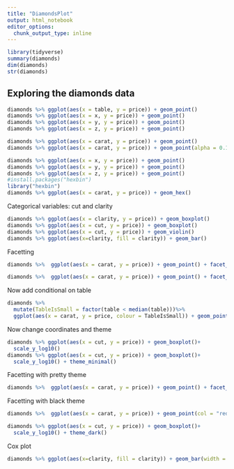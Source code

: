 ```yaml
---
title: "DiamondsPlot"
output: html_notebook
editor_options: 
  chunk_output_type: inline
---
```


```r
library(tidyverse)
summary(diamonds)
dim(diamonds)
str(diamonds)
```

## Exploring the diamonds data
```r
diamonds %>% ggplot(aes(x = table, y = price)) + geom_point()
diamonds %>% ggplot(aes(x = x, y = price)) + geom_point()
diamonds %>% ggplot(aes(x = y, y = price)) + geom_point()
diamonds %>% ggplot(aes(x = z, y = price)) + geom_point()

diamonds %>% ggplot(aes(x = carat, y = price)) + geom_point()
diamonds %>% ggplot(aes(x = carat, y = price)) + geom_point(alpha = 0.1)

diamonds %>% ggplot(aes(x = x, y = price)) + geom_point()
diamonds %>% ggplot(aes(x = y, y = price)) + geom_point()
diamonds %>% ggplot(aes(x = z, y = price)) + geom_point()
#install.packages("hexbin")
library("hexbin")
diamonds %>% ggplot(aes(x = carat, y = price)) + geom_hex()
```
Categorical variables: cut and clarity
```r
diamonds %>% ggplot(aes(x = clarity, y = price)) + geom_boxplot()
diamonds %>% ggplot(aes(x = cut, y = price)) + geom_boxplot()
diamonds %>% ggplot(aes(x = cut, y = price)) + geom_violin()
diamonds %>% ggplot(aes(x=clarity, fill = clarity)) + geom_bar()
```

Facetting
```r
diamonds %>%  ggplot(aes(x = carat, y = price)) + geom_point() + facet_grid(cut~clarity)

diamonds %>%  ggplot(aes(x = carat, y = price)) + geom_point() + facet_grid(cut~clarity) + geom_smooth(method = "lm")
```
 Now add conditional on table
```r
diamonds %>% 
  mutate(TableIsSmall = factor(table < median(table)))%>% 
  ggplot(aes(x = carat, y = price, colour = TableIsSmall)) + geom_point() + facet_grid(.~cut) 
```
 
Now change coordinates and theme
```r
diamonds %>% ggplot(aes(x = cut, y = price)) + geom_boxplot()+ 
  scale_y_log10() 
diamonds %>% ggplot(aes(x = cut, y = price)) + geom_boxplot()+ 
  scale_y_log10() + theme_minimal()
```

Facetting with pretty theme
```r
diamonds %>%  ggplot(aes(x = carat, y = price)) + geom_point() + facet_grid(cut~clarity, scales = "free_x") + geom_smooth(method = "lm") + theme_bw()
```
Facetting with black theme
```r
diamonds %>%  ggplot(aes(x = carat, y = price)) + geom_point(col = "red") + facet_grid(cut~clarity, scales = "free_x") + geom_smooth(method = "lm") + theme_black()
```
```r
diamonds %>% ggplot(aes(x = cut, y = price)) + geom_boxplot()+ 
  scale_y_log10() + theme_dark()
```
Cox plot
```r
diamonds %>% ggplot(aes(x=clarity, fill = clarity)) + geom_bar(width = 1) + coord_polar()

```

